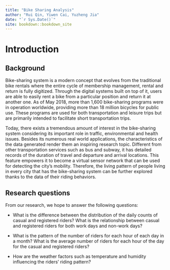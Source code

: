 ```yaml
--- 
title: "Bike Sharing Analysis"
author: "Rui Qin, Yiwen Cai, Yuzheng Jia"
date: "`r Sys.Date()`"
site: bookdown::bookdown_site
---
```


# Introduction

## Background
Bike-sharing system is a modern concept that evolves from the traditional bike rentals where the entire cycle of membership management, rental and return is fully digitized. Through the digital systems built on top of it, users are able to easily rent a bike from a particular position and return 
it at another one. As of May 2018, more than 1,600 bike-sharing programs were in operation worldwide, providing more than 18 million bicycles for public use. These programs are used for both transportation and leisure trips but are primarily intended to facilitate short transportation trips. 

Today, there exists a tremendous amount of interest in the bike-sharing system considering its important role in traffic, environmental and health issues. Besides its numerous real world applications, the characteristics of the data generated render them an inspiring research topic. Different from other transportation services such as bus and subway, it has detailed records of the duration of travel and departure and arrival locations. This feature empowers it to become a virtual sensor network that can be used for detecting the city's mobility. Therefore, the living pattern of people living in every city that has the bike-sharing system can be further explored thanks to the data of their riding behaviors.

## Research questions
From our research, we hope to answer the following questions:

* What is the difference between the distribution of the daily counts of casual and registered riders? What is the relationship between casual and registered riders for both work days and non-work days?

* What is the pattern of the number of riders for each hour of each day in a month? What is the average number of riders for each hour of the day for the casual and registered riders?

* How are the weather factors such as temperature and humidity influencing the riders’ riding pattern?